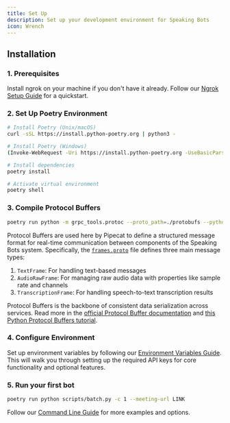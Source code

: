 ```yaml
---
title: Set Up
description: Set up your development environment for Speaking Bots
icon: Wrench
---
```


## Installation

### 1. Prerequisites

Install ngrok on your machine if you don't have it already. Follow our [Ngrok Setup Guide](/docs/speaking-bots/getting-started/ngrok-setup) for a quickstart.

### 2. Set Up Poetry Environment

```bash
# Install Poetry (Unix/macOS)
curl -sSL https://install.python-poetry.org | python3 -

# Install Poetry (Windows)
(Invoke-WebRequest -Uri https://install.python-poetry.org -UseBasicParsing).Content | py -

# Install dependencies
poetry install

# Activate virtual environment
poetry shell
```

### 3. Compile Protocol Buffers

```bash
poetry run python -m grpc_tools.protoc --proto_path=./protobufs --python_out=./protobufs frames.proto
```

Protocol Buffers are used here by Pipecat to define a structured message format for real-time communication between components of the Speaking Bots system. Specifically, the [`frames.proto`](https://github.com/pipecat-ai/pipecat/blob/635aa6eb5bdee382729613b58279befdc5bc8eaf/src/pipecat/frames/frames.proto#L9) file defines three main message types:

1. `TextFrame`: For handling text-based messages
2. `AudioRawFrame`: For managing raw audio data with properties like sample rate and channels
3. `TranscriptionFrame`: For handling speech-to-text transcription results

Protocol Buffers is the backbone of consistent data serialization across services.
Read more in the [official Protocol Buffer documentation](https://protobuf.dev/downloads/) and [this Python Protocol Buffers tutorial](https://www.blog.pythonlibrary.org/2023/08/30/an-intro-to-protocol-buffers-with-python/).

### 4. Configure Environment

Set up environment variables by following our [Environment Variables Guide](/docs/speaking-bots/getting-started/environment-variables). This will walk you through setting up the required API keys for core functionality and optional features.

### 5. Run your first bot

```bash
poetry run python scripts/batch.py -c 1 --meeting-url LINK
```

Follow our [Command Line Guide](/docs/speaking-bots/command-line) for more examples and options.
